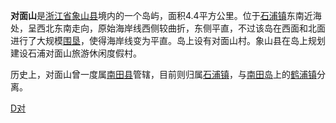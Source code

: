 {{unreferenced|time=2011-07-21T08:08:33+00:00}}
{{coord|29.18210281355096|121.96897029876709|display=title}}

'''对面山'''是[[浙江省|浙江省]][[象山县|象山县]]境内的一个岛屿，面积4.4平方公里。位于[[石浦镇|石浦镇]]东南近海处，呈西北东南走向，原始海岸线西侧较曲折，东侧平直，不过该岛在西面和北面进行了大规模[[围垦|围垦]]，使得海岸线变为平直。岛上设有对面山村。象山县在岛上规划建设石浦对面山旅游休闲度假村。

历史上，对面山曾一度属[[南田县|南田县]]管辖，目前则归属[[石浦镇|石浦镇]]，与[[南田岛|南田岛]]上的[[鹤浦镇|鹤浦镇]]分离。

{{浙江小作品}}

[[category:石浦-南田诸岛|D对]]